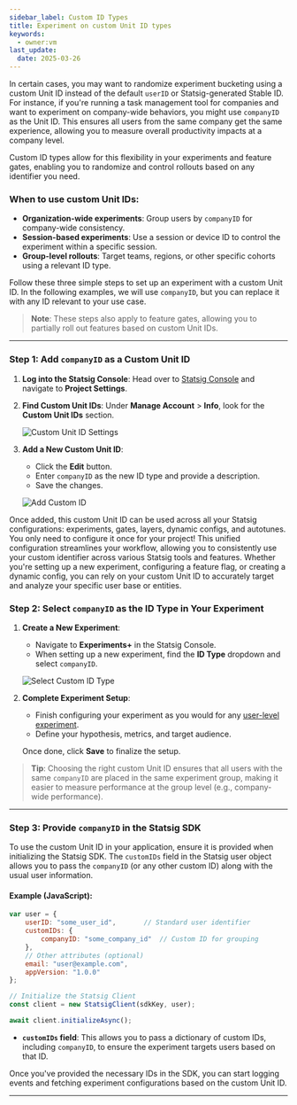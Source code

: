 ```yaml
---
sidebar_label: Custom ID Types 
title: Experiment on custom Unit ID types
keywords:
  - owner:vm
last_update:
  date: 2025-03-26
---
```


In certain cases, you may want to randomize experiment bucketing using a custom Unit ID instead of the default `userID` or Statsig-generated Stable ID. For instance, if you're running a task management tool for companies and want to experiment on company-wide behaviors, you might use `companyID` as the Unit ID. This ensures all users from the same company get the same experience, allowing you to measure overall productivity impacts at a company level.

Custom ID types allow for this flexibility in your experiments and feature gates, enabling you to randomize and control rollouts based on any identifier you need.

### When to use custom Unit IDs:
- **Organization-wide experiments**: Group users by `companyID` for company-wide consistency.
- **Session-based experiments**: Use a session or device ID to control the experiment within a specific session.
- **Group-level rollouts**: Target teams, regions, or other specific cohorts using a relevant ID type.

Follow these three simple steps to set up an experiment with a custom Unit ID. In the following examples, we will use `companyID`, but you can replace it with any ID relevant to your use case.

> **Note**: These steps also apply to feature gates, allowing you to partially roll out features based on custom Unit IDs.

---

### Step 1: Add `companyID` as a Custom Unit ID

1. **Log into the Statsig Console**: Head over to [Statsig Console](https://console.statsig.com/) and navigate to **Project Settings**.
   
2. **Find Custom Unit IDs**: Under **Manage Account** > **Info**, look for the **Custom Unit IDs** section.
    
    ![Custom Unit ID Settings](/img/console-add-custom-id.png)

3. **Add a New Custom Unit ID**:
    - Click the **Edit** button.
    - Enter `companyID` as the new ID type and provide a description.
    - Save the changes.

    ![Add Custom ID](https://user-images.githubusercontent.com/74584483/175827554-8862e10a-4171-4028-9aa4-9f314718b39d.png)

Once added, this custom Unit ID can be used across all your Statsig configurations: experiments, gates, layers, dynamic configs, and autotunes. You only need to configure it once for your project! This unified configuration streamlines your workflow, allowing you to consistently use your custom identifier across various Statsig tools and features. Whether you're setting up a new experiment, configuring a feature flag, or creating a dynamic config, you can rely on your custom Unit ID to accurately target and analyze your specific user base or entities.

### Step 2: Select `companyID` as the ID Type in Your Experiment

1. **Create a New Experiment**:
    - Navigate to **Experiments+** in the Statsig Console.
    - When setting up a new experiment, find the **ID Type** dropdown and select `companyID`.

    ![Select Custom ID Type](https://user-images.githubusercontent.com/74584483/175827625-bc79a7a9-0725-48fd-acf9-686610ea1f6a.png)

2. **Complete Experiment Setup**:
    - Finish configuring your experiment as you would for any [user-level experiment](./abn-tests).
    - Define your hypothesis, metrics, and target audience.
   
    Once done, click **Save** to finalize the setup.

> **Tip**: Choosing the right custom Unit ID ensures that all users with the same `companyID` are placed in the same experiment group, making it easier to measure performance at the group level (e.g., company-wide performance).

---

### Step 3: Provide `companyID` in the Statsig SDK

To use the custom Unit ID in your application, ensure it is provided when initializing the Statsig SDK. The `customIDs` field in the Statsig user object allows you to pass the `companyID` (or any other custom ID) along with the usual user information.

#### Example (JavaScript):

```javascript
var user = {
    userID: "some_user_id",       // Standard user identifier
    customIDs: {
        companyID: "some_company_id"  // Custom ID for grouping
    },
    // Other attributes (optional)
    email: "user@example.com",
    appVersion: "1.0.0"
};

// Initialize the Statsig Client
const client = new StatsigClient(sdkKey, user);

await client.initializeAsync();
```

- **`customIDs` field**: This allows you to pass a dictionary of custom IDs, including `companyID`, to ensure the experiment targets users based on that ID.

Once you've provided the necessary IDs in the SDK, you can start logging events and fetching experiment configurations based on the custom Unit ID.

---
